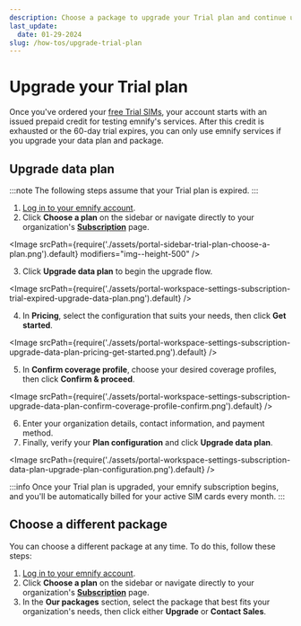 ```yaml
---
description: Choose a package to upgrade your Trial plan and continue using emnify services.
last_update: 
  date: 01-29-2024
slug: /how-tos/upgrade-trial-plan
---
```


# Upgrade your Trial plan

Once you've ordered your [free Trial SIMs](/quickstart/trial#order-free-trial-sims), your account starts with an issued prepaid credit for testing emnify's services.
After this credit is exhausted or the 60-day trial expires, you can only use emnify services if you upgrade your data plan and package.

## Upgrade data plan

:::note
The following steps assume that your Trial plan is expired.
:::

1. [Log in to your emnify account](https://portal.emnify.com/sign).
2. Click **Choose a plan** on the sidebar or navigate directly to your organization's [**Subscription**](https://portal.emnify.com/organisation-settings/subscription) page.

<Image
  srcPath={require('./assets/portal-sidebar-trial-plan-choose-a-plan.png').default}
  modifiers="img--height-500"
/>

3. Click **Upgrade data plan** to begin the upgrade flow.

<Image
  srcPath={require('./assets/portal-workspace-settings-subscription-trial-expired-upgrade-data-plan.png').default}
/>

4. In **Pricing**, select the configuration that suits your needs, then click **Get started**.

<Image
  srcPath={require('./assets/portal-workspace-settings-subscription-upgrade-data-plan-pricing-get-started.png').default}
/>

5. In **Confirm coverage profile**, choose your desired coverage profiles, then click **Confirm & proceed**.

<Image
  srcPath={require('./assets/portal-workspace-settings-subscription-upgrade-data-plan-confirm-coverage-profile-confirm.png').default}
/>

6. Enter your organization details, contact information, and payment method.
7. Finally, verify your **Plan configuration** and click **Upgrade data plan**.

<Image
  srcPath={require('./assets/portal-workspace-settings-subscription-data-plan-upgrade-plan-configuration.png').default}
/>

:::info
Once your Trial plan is upgraded, your emnify subscription begins, and you'll be automatically billed for your active SIM cards every month.
:::

## Choose a different package

You can choose a different package at any time.
To do this, follow these steps:

1. [Log in to your emnify account](https://portal.emnify.com/sign).
1. Click **Choose a plan** on the sidebar or navigate directly to your organization's [**Subscription**](https://portal.emnify.com/organisation-settings/subscription) page.
1. In the **Our packages** section, select the package that best fits your organization's needs, then click either **Upgrade** or **Contact Sales**.
